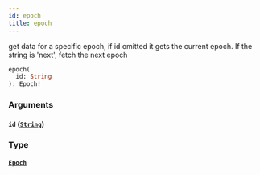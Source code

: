 ```yaml
---
id: epoch
title: epoch
---
```



get data for a specific epoch, if id omitted it gets the current epoch. If the string is 'next', fetch the next epoch

```graphql
epoch(
  id: String
): Epoch!
```


### Arguments

#### `id` ([`String`](/docs/mainnet/graphql/scalars/string))




### Type

#### [`Epoch`](/docs/mainnet/graphql/objects/epoch) 






